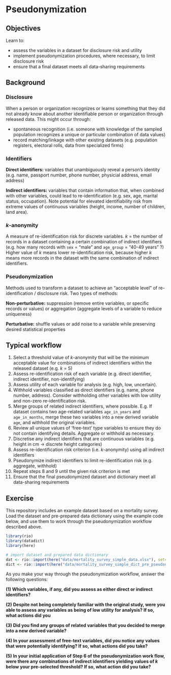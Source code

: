 
# Pseudonymization {#pseudonym}

## Objectives

Learn to:

- assess the variables in a dataset for disclosure risk and utility
- implement pseudonymization procedures, where necessary, to limit disclosure
risk
- ensure that a final dataset meets all data-sharing requirements

## Background

### Disclosure

When a person or organization recognizes or learns something that they did not
already know about another identifiable person or organization through released
data. This might occur through:

- spontaneous recognition (i.e. someone with knowledge of the sampled population
recognizes a unique or particular combination of data values)
- record matching/linkage with other existing datasets (e.g. population
registers, electoral rolls, data from specialized firms)

### Identifiers

**Direct identifiers:** variables that unambiguously reveal a person’s identity
(e.g. name, passport number, phone number, physicial address, email address)

**Indirect identifiers:** variables that contain information that, when combined
with other variables, could lead to re-identification (e.g. sex, age, marital
status, occupation). Note potential for elevated identifiability risk from
extreme values of continuous variables (height, income, number of children, land
area).

### *k*-anonymity

A measure of re-identification risk for discrete variables. *k* = the number of
records in a dataset containing a certain combination of indirect identifiers
(e.g. how many records with `sex` = "male" and `age_group` = "40-49 years" ?)
Higher value of *k* means lower re-identification risk, because higher *k* means
more records in the dataset with the same combination of indirect identifiers.

### Pseudonymization

Methods used to transform a dataset to achieve an “acceptable level” of
re-identification / disclosure risk. Two types of methods:

**Non-perturbative:** suppression (remove entire variables, or specific records
or values) or aggregation (aggregate levels of a variable to reduce uniqueness)

**Perturbative:** shuffle values or add noise to a variable while preserving
desired statistical properties

## Typical workflow

1. Select a threshold value of *k*-anonymity that will be the minimum
acceptable value for combinations of indirect identifiers within the released
dataset (e.g. *k* = 5)
2. Assess re-identification risk of each variable (e.g. direct identifier,
indirect identifier, non-identifying)
3. Assess utility of each variable for analysis (e.g. high, low, uncertain).
4. Withhold variables classified as direct identifiers (e.g. name, phone number,
address). Consider withholding other variables with low utility and non-zero
re-identification risk.
5. Merge groups of related indirect identifiers, where possible. E.g. If dataset
contains two age-related variables `age_in_years` and `age_in_months`, merge
these two variables into a new derived variable `age`, and withhold the original
variables.
6. Review all unique values of 'free-text' type variables to ensure they do not
contain identifying details. Aggregate or withhold as necessary.
7. Discretise any indirect identifiers that are continuous variables (e.g.
height in cm -> discrete height categories)
8. Assess re-identification risk criterion (i.e. *k*-anonymity) using all
indirect identifiers
9. Pseudonymize indirect identifiers to limit re-identification risk (e.g.
aggregate, withhold)
10. Repeat steps 8 and 9 until the given risk criterion is met
11. Ensure that the final pseudonymized dataset and dictionary meet all
data-sharing requirements

## Exercise

This repository includes an example dataset based on a mortality survey. Load
the dataset and pre-prepared data dictionary using the example code below, and
use them to work through the pseudonymization workflow described above.

```r
library(rio)
library(datadict)
library(here)

# import dataset and prepared data dictionary
dat <- rio::import(here("data/mortality_survey_simple_data.xlsx"), setclass = "tbl")
dict <- rio::import(here("data/mortality_survey_simple_dict_pre_pseudonym.xlsx"), setclass = "tbl")
```

As you make your way through the pseudonymization workflow, answer the following
questions:

**(1) Which variables, if any, did you assess as either direct or indirect
identifiers?**

**(2) Despite not being completely familiar with the original study, were you
able to assess any variables as being of low utility for analysis? If so, what
actions did you**

**(3) Did you find any groups of related variables that you decided to merge
into a new derived variable?**

**(4) In your assessment of free-text variables, did you notice any values that
were potentially identifying? If so, what actions did you take?**

**(5) In your initial application of Step 6 of the pseudonymization work flow,
were there any combinations of indirect identifiers yielding values of *k* below
your pre-selected threshold? If so, what action did you take?**

